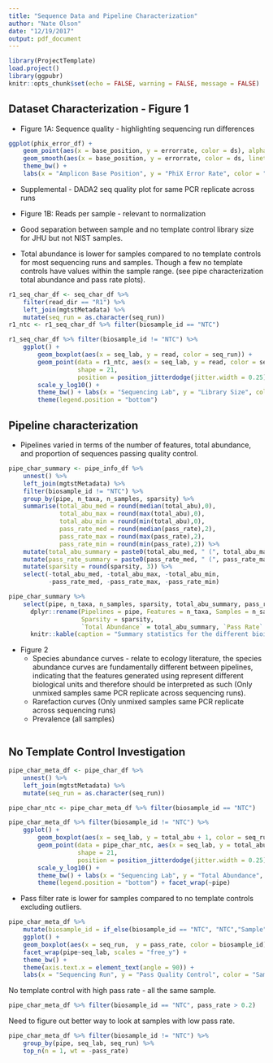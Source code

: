 ```yaml
---
title: "Sequence Data and Pipeline Characterization"
author: "Nate Olson"
date: "12/19/2017"
output: pdf_document
---
```


```r
library(ProjectTemplate)
load.project()
library(ggpubr)
knitr::opts_chunk$set(echo = FALSE, warning = FALSE, message = FALSE)
```


## Dataset Characterization - Figure 1
* Figure 1A: Sequence quality - highlighting sequencing run differences   

```r
ggplot(phix_error_df) +
    geom_point(aes(x = base_position, y = errorrate, color = ds), alpha = 0.01) +
    geom_smooth(aes(x = base_position, y = errorrate, color = ds, linetype = read)) +
    theme_bw() +
    labs(x = "Amplicon Base Position", y = "PhiX Error Rate", color = "Dataset")
```

* Supplemental - DADA2 seq quality plot for same PCR replicate across runs 

* Figure 1B: Reads per sample - relevant to normalization 

- Good separation between sample and no template control library size for JHU but not NIST samples.  
- Total abundance is lower for samples compared to no template controls for most sequencing runs and samples. Though a few no template controls have values within the sample range.  (see pipe characterization total abundance and pass rate plots). 

```r
r1_seq_char_df <- seq_char_df %>%
    filter(read_dir == "R1") %>%
    left_join(mgtstMetadata) %>%
    mutate(seq_run = as.character(seq_run))
r1_ntc <- r1_seq_char_df %>% filter(biosample_id == "NTC") 

r1_seq_char_df %>% filter(biosample_id != "NTC") %>%
    ggplot() + 
        geom_boxplot(aes(x = seq_lab, y = read, color = seq_run)) + 
        geom_point(data = r1_ntc, aes(x = seq_lab, y = read, color = seq_run), 
                   shape = 21,
                   position = position_jitterdodge(jitter.width = 0.25)) + 
        scale_y_log10() + 
        theme_bw() + labs(x = "Sequencing Lab", y = "Library Size", color = "Sequencing Run") +
        theme(legend.position = "bottom")
```






## Pipeline characterization   

- Pipelines varied in terms of the number of features, total abundance, and proportion of sequences passing quality control.  

```r
pipe_char_summary <- pipe_info_df %>%
    unnest() %>% 
    left_join(mgtstMetadata) %>% 
    filter(biosample_id != "NTC") %>% 
    group_by(pipe, n_taxa, n_samples, sparsity) %>% 
    summarise(total_abu_med = round(median(total_abu),0),
              total_abu_max = round(max(total_abu),0),
              total_abu_min = round(min(total_abu),0), 
              pass_rate_med = round(median(pass_rate),2),
              pass_rate_max = round(max(pass_rate),2),
              pass_rate_min = round(min(pass_rate),2)) %>% 
    mutate(total_abu_summary = paste0(total_abu_med, " (", total_abu_max, "-", total_abu_min,")")) %>% 
    mutate(pass_rate_summary = paste0(pass_rate_med, " (", pass_rate_max, "-", pass_rate_min,")")) %>% 
    mutate(sparsity = round(sparsity, 3)) %>% 
    select(-total_abu_med, -total_abu_max, -total_abu_min,
           -pass_rate_med, -pass_rate_max, -pass_rate_min)

pipe_char_summary %>% 
    select(pipe, n_taxa, n_samples, sparsity, total_abu_summary, pass_rate_summary) %>% 
      dplyr::rename(Pipelines = pipe, Features = n_taxa, Samples = n_samples, 
                    Sparsity = sparsity, 
                    `Total Abundance` = total_abu_summary, `Pass Rate` = pass_rate_summary) %>% 
      knitr::kable(caption = "Summary statistics for the different bioinformatic pipeliens. Four pipelines, de novo, open reference, closed reference, and deblur (sequence inference), used the sample sequence pre-processing methods. DADA2 is a denoising sequence inference pipeline and mothur is a de-novo clustering pipeline. No template controls were excluded from summary statistics. Sparsity is the proportion of 0's in the count table. Features is the total number of OTUs (QIIME and mothur) or SVs (DADA2) in the count. Sample coverage is the median and range (minimum - maximum) per sample total feature abundance. Filter rate is the proportion of reads that were removed while processing the sequencing data for each bioinformatic pipeline.", booktabs = TRUE)
```

* Figure 2 
    * Species abundance curves - relate to ecology literature, the species abundance curves are fundamentally different between pipelines, indicating that the features generated using represent different biological units and therefore should be interpreted as such (Only unmixed samples same PCR replicate across sequencing runs). 
    * Rarefaction curves (Only unmixed samples same PCR replicate across sequencing runs)
    * Prevalence (all samples)

```r

```




## No Template Control Investigation 
```r
pipe_char_meta_df <- pipe_char_df %>%
    unnest() %>% 
    left_join(mgtstMetadata) %>%
    mutate(seq_run = as.character(seq_run)) 

pipe_char_ntc <- pipe_char_meta_df %>% filter(biosample_id == "NTC") 

pipe_char_meta_df %>% filter(biosample_id != "NTC") %>%
    ggplot() + 
        geom_boxplot(aes(x = seq_lab, y = total_abu + 1, color = seq_run)) + 
        geom_point(data = pipe_char_ntc, aes(x = seq_lab, y = total_abu + 1, color = seq_run), 
                   shape = 21,
                   position = position_jitterdodge(jitter.width = 0.25)) + 
        scale_y_log10() + 
        theme_bw() + labs(x = "Sequencing Lab", y = "Total Abundance", color = "Sequencing Run") +
        theme(legend.position = "bottom") + facet_wrap(~pipe)
```

- Pass filter rate is lower for samples compared to no template controls excluding outliers. 
```r
pipe_char_meta_df %>% 
    mutate(biosample_id = if_else(biosample_id == "NTC", "NTC","Sample")) %>% 
    ggplot() + 
    geom_boxplot(aes(x = seq_run,  y = pass_rate, color = biosample_id)) + 
    facet_wrap(pipe~seq_lab, scales = "free_y") + 
    theme_bw() + 
    theme(axis.text.x = element_text(angle = 90)) +
    labs(x = "Sequencing Run", y = "Pass Quality Control", color = "Sample Type")
```

No template control with high pass rate - all the same sample. 
```r
pipe_char_meta_df %>% filter(biosample_id == "NTC", pass_rate > 0.2)
```

Need to figure out better way to look at samples with low pass rate.
```r
pipe_char_meta_df %>% filter(biosample_id != "NTC") %>% 
    group_by(pipe, seq_lab, seq_run) %>% 
    top_n(n = 1, wt = -pass_rate)
```